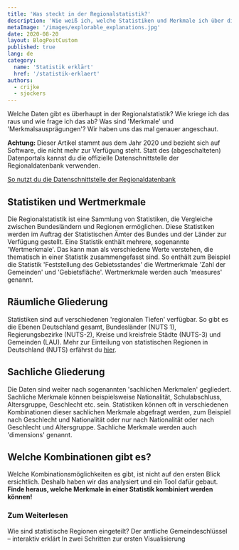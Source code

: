 ```yaml
---
title: 'Was steckt in der Regionalstatistik?'
description: 'Wie weiß ich, welche Statistiken und Merkmale ich über die Datenguide-API abfragen kann?'
metaImage: '/images/explorable_explanations.jpg'
date: 2020-08-20
layout: BlogPostCustom
published: true
lang: de
category:
  name: 'Statistik erklärt'
  href: '/statistik-erklaert'
authors:
  - crijke
  - sjockers
---
```



<Container maxWidth="lg">
  <BodyText>

Welche Daten gibt es überhaupt in der Regionalstatistik? Wie kriege ich das raus und wie frage ich das ab?
Was sind 'Merkmale' und 'Merkmalsausprägungen'? Wir haben uns das mal genauer angeschaut.

<div
  style={{
    borderRadius: '5px',
    background: '#f5f5f5',
    padding: '1em 1.5em',
    margin: '1em 0',
  }}
>
  <p>
    <strong>Achtung: </strong>
    Dieser Artikel stammt aus dem Jahr 2020 und bezieht sich auf Software, die nicht
    mehr zur Verfügung steht. Statt des (abgeschalteten) Datenportals kannst du die
    offizielle Datenschnittstelle der Regionaldatenbank verwenden.
  </p>
  <a href="/statistik-erklaert/genesis">
    So nutzt du die Datenschnittstelle der Regionaldatenbank
  </a>
</div>

## Statistiken und Wertmerkmale

Die Regionalstatistik ist eine Sammlung von Statistiken, die Vergleiche zwischen Bundesländern und Regionen ermöglichen.
Diese Statistiken werden im Auftrag der Statistischen Ämter des Bundes und der Länder zur Verfügung gestellt.
Eine Statistik enthält mehrere, sogenannte 'Wertmerkmale'. Das kann man als verschiedene Werte verstehen, die thematisch
in einer Statistik zusammengefasst sind. So enthält zum Beispiel die Statistik 'Feststellung des Gebietsstandes' die Wertmerkmale
'Zahl der Gemeinden' und 'Gebietsfläche'. Wertmerkmale werden auch 'measures' genannt.

<StatisticsTree />

## Räumliche Gliederung

Statistiken sind auf verschiedenen 'regionalen Tiefen' verfügbar. So gibt es die Ebenen Deutschland gesamt, Bundesländer (NUTS 1),
Regierungsbezirke (NUTS-2), Kreise und kreisfreie Städte (NUTS-3) und Gemeinden (LAU).
Mehr zur Einteilung von statistischen Regionen in Deutschland (NUTS) erfährst du [hier](/statistik-erklaert/nuts).

## Sachliche Gliederung

Die Daten sind weiter nach sogenannten 'sachlichen Merkmalen' gegliedert. Sachliche Merkmale können beispielsweise Nationalität,
Schulabschluss, Altersgruppe, Geschlecht etc. sein. Statistiken können oft in verschiedenen Kombinationen dieser sachlichen Merkmale
abgefragt werden, zum Beispiel nach Geschlecht und Nationalität oder nur nach Nationalität oder nach Geschlecht und Altersgruppe.
Sachliche Merkmale werden auch 'dimensions' genannt.

## Welche Kombinationen gibt es?

Welche Kombinationsmöglichkeiten es gibt, ist nicht auf den ersten Blick ersichtlich. Deshalb haben wir das analysiert und ein Tool
dafür gebaut.
**Finde heraus, welche Merkmale in einer Statistik kombiniert werden können!**

<DimensionExplorable />

### Zum Weiterlesen

<ArrowLink href="/statistik-erklaert/nuts">
  Wie sind statistische Regionen eingeteilt?
</ArrowLink>
<ArrowLink href="/statistik-erklaert/ags">
  Der amtliche Gemeindeschlüssel – interaktiv erklärt
</ArrowLink>
<ArrowLink href="/statistik-erklaert/tables">
  In zwei Schritten zur ersten Visualisierung
</ArrowLink>

  </BodyText>
</Container>
